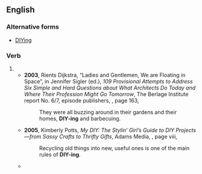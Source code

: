 {{also|DIYing}}
==English==

===Alternative forms===
* [[DIYing]]

===Verb===
{{head|en|verb form}}

# {{present participle of|en|DIY|nocat=1}}
#* '''2003''', Rients Dijkstra, “Ladies and Gentlemen, We are <!-- [sic] non-capitalized verb --> Floating in Space”, in Jennifer Sigler (ed.), ''109 Provisional Attempts to Address Six Simple and Hard Questions about What Architects Do Today and Where Their Profession Might Go Tomorrow'',<sup >[http://books.google.com/books?id=1gWtn6asGdcC ]</sup > The Berlage Institute report No. 6/7, episode publishers, {{ISBN|9080536261}}, page 163,
#*: They were all buzzing around in their gardens and their homes, '''DIY-ing''' and barbecuing.
#* '''2005''', Kimberly Potts, ''My DIY: The Stylin’ Girl’s Guide to DIY Projects—from Sassy Crafts to Thrifty Gifts'',<sup >[http://books.google.com/books?id=pUCxhVzX5D4C ]</sup > Adams Media, {{ISBN|1-5933-7283-3}}, page viii,
#*: Recycling old things into new, useful ones is one of the main rules of '''DIY-ing'''.
#* {{quote-book|en|year=2007|author=Taylor Morris|title=Class Favorite|url=http://books.google.com/books?id=3slLy_PAGtsC|page=208|publisher=Simon and Schuster|isbn=1416935983
|passage=I considered '''DIY-ing''' my Mrs. Everly skirt but decided I didn’t have the creative energy.}}
